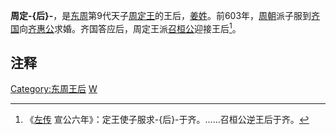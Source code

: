 {{noteTA
|T=zh-hans:周定后;zh-hant:周定后;
|1=zh-hans:周定后;zh-hant:周定后;
}}
'''周定-{后}-'''，是[[东周|东周]]第9代天子[[周定王|周定王]]的王后，[[姜姓|姜姓]]。前603年，[[周朝|周朝]]派子服到[[齐国|齐国]]向[[齐惠公|齐惠公]]求婚。齐国答应后，周定王派[[召桓公|召桓公]]迎接王后<ref>《[[左传|左传]] 宣公六年》：定王使子服求-{后}-于齐。……召桓公逆王后于齐。</ref>。

==注释==
{{Reflist}}

{{周朝及秦國王后}}

[[Category:东周王后|Category:东周王后]]
[[Category:姜姓|W]]
